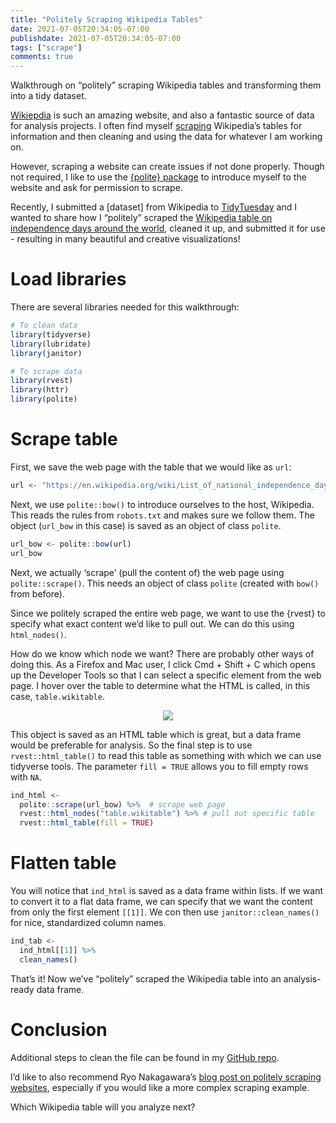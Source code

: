 ```yaml
---
title: "Politely Scraping Wikipedia Tables"
date: 2021-07-05T20:34:05-07:00
publishdate: 2021-07-05T20:34:05-07:00
tags: ["scrape"]
comments: true
---
```


Walkthrough on "politely" scraping Wikipedia tables and transforming them into a tidy dataset.

<!--more-->

[Wikiepdia](https://en.wikipedia.org/wiki/Main_Page) is such an amazing website, and also a fantastic source of data for analysis projects. I often find myself [scraping](https://en.wikipedia.org/wiki/Web_scraping) Wikipedia's tables for information and then cleaning and using the data for whatever I am working on.

However, scraping a website can create issues if not done properly. Though not required, I like to use the [{polite} package](https://github.com/dmi3kno/polite) to introduce myself to the website and ask for permission to scrape.

Recently, I submitted a [dataset] from Wikipedia to [TidyTuesday](https://github.com/rfordatascience/tidytuesday) and I wanted to share how I "politely" scraped the [Wikipedia table on independence days around the world](https://en.wikipedia.org/wiki/List_of_national_independence_days#List), cleaned it up, and submitted it for use - resulting in many beautiful and creative visualizations!

# Load libraries

There are several libraries needed for this walkthrough:

```r
# To clean data
library(tidyverse)
library(lubridate)
library(janitor)

# To scrape data
library(rvest)
library(httr)
library(polite)
```

# Scrape table

First, we save the web page with the table that we would like as `url`:

```r
url <- "https://en.wikipedia.org/wiki/List_of_national_independence_days"
```

Next, we use `polite::bow()` to introduce ourselves to the host, Wikipedia. This reads the rules from `robots.txt` and makes sure we follow them. The object (`url_bow` in this case) is saved as an object of class `polite`.

```r
url_bow <- polite::bow(url)
url_bow
```

Next, we actually 'scrape' (pull the content of) the web page using `polite::scrape()`. This needs an object of class `polite` (created with `bow()` from before).

Since we politely scraped the entire web page, we want to use the {rvest} to specify what exact content we'd like to pull out. We can do this using `html_nodes()`.

How do we know which node we want? There are probably other ways of doing this. As a Firefox and Mac user, I click Cmd + Shift + C which opens up the Developer Tools so that I can select a specific element from the web page. I hover over the table to determine what the HTML is called, in this case, `table.wikitable`.

<center>
![](https://ivelasq.rbind.io/images/webpage.png)
</center>

This object is saved as an HTML table which is great, but a data frame would be preferable for analysis. So the final step is to use `rvest::html_table()` to read this table as something with which we can use tidyverse tools. The parameter `fill = TRUE` allows you to fill empty rows with `NA`.

```r
ind_html <-
  polite::scrape(url_bow) %>%  # scrape web page
  rvest::html_nodes("table.wikitable") %>% # pull out specific table
  rvest::html_table(fill = TRUE) 
```

# Flatten table

You will notice that `ind_html` is saved as a data frame within lists. If we want to convert it to a flat data frame, we can specify that we want the content from only the first element `[[1]]`. We con then use `janitor::clean_names()` for nice, standardized column names.

```r
ind_tab <- 
  ind_html[[1]] %>% 
  clean_names()
```

That's it! Now we've "politely" scraped the Wikipedia table into an analysis-ready data frame.

# Conclusion

Additional steps to clean the file can be found in my [GitHub repo](https://github.com/ivelasq/data-visualization-portfolio/blob/main/independence-days/independence_days.R).

I'd like to also recommend Ryo Nakagawara's [blog post on politely scraping websites](https://ryo-n7.github.io/2020-05-14-webscrape-soccer-data-with-R/), especially if you would like a more complex scraping example.

Which Wikipedia table will you analyze next?
